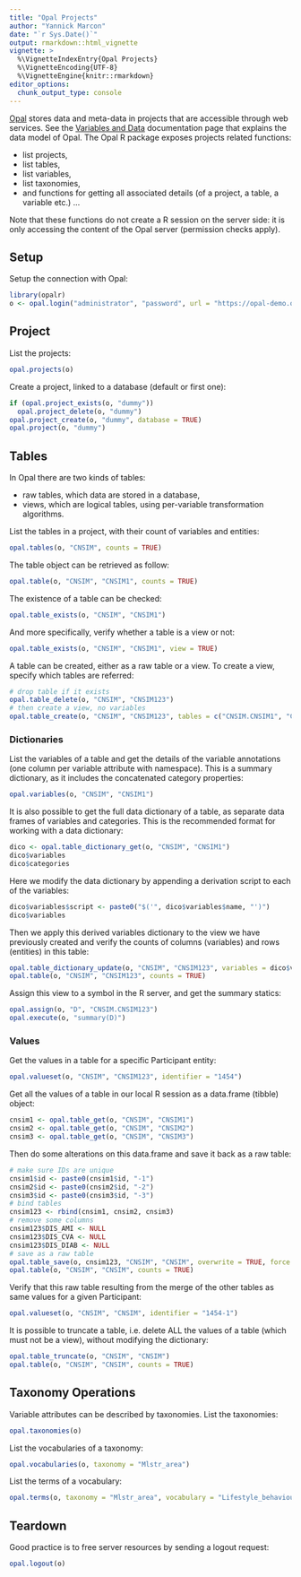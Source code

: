 ```yaml
---
title: "Opal Projects"
author: "Yannick Marcon"
date: "`r Sys.Date()`"
output: rmarkdown::html_vignette
vignette: >
  %\VignetteIndexEntry{Opal Projects}
  %\VignetteEncoding{UTF-8}
  %\VignetteEngine{knitr::rmarkdown}
editor_options: 
  chunk_output_type: console
---
```


[Opal](https://www.obiba.org/pages/products/opal/) stores data and meta-data in projects that are accessible through web services. See the [Variables and Data](http://opaldoc.obiba.org/en/latest/variables-data.html) documentation page that explains the data model of Opal. The Opal R package exposes projects related functions:

* list projects,
* list tables,
* list variables,
* list taxonomies,
* and functions for getting all associated details (of a project, a table, a variable etc.) ...

Note that these functions do not create a R session on the server side: it is only accessing the content of the Opal server (permission checks apply).

## Setup

Setup the connection with Opal:

```r
library(opalr)
o <- opal.login("administrator", "password", url = "https://opal-demo.obiba.org")
```

## Project

List the projects:

```r
opal.projects(o)
```

Create a project, linked to a database (default or first one):

```r
if (opal.project_exists(o, "dummy"))
  opal.project_delete(o, "dummy")  
opal.project_create(o, "dummy", database = TRUE)
opal.project(o, "dummy")
```

## Tables

In Opal there are two kinds of tables:

* raw tables, which data are stored in a database,
* views, which are logical tables, using per-variable transformation algorithms.

List the tables in a project, with their count of variables and entities:

```r
opal.tables(o, "CNSIM", counts = TRUE)
```

The table object can be retrieved as follow:

```r
opal.table(o, "CNSIM", "CNSIM1", counts = TRUE)
```

The existence of a table can be checked:

```r
opal.table_exists(o, "CNSIM", "CNSIM1")
```

And more specifically, verify whether a table is a view or not:

```r
opal.table_exists(o, "CNSIM", "CNSIM1", view = TRUE)
```

A table can be created, either as a raw table or a view. To create a view, specify which tables are referred:

```r
# drop table if it exists
opal.table_delete(o, "CNSIM", "CNSIM123")
# then create a view, no variables
opal.table_create(o, "CNSIM", "CNSIM123", tables = c("CNSIM.CNSIM1", "CNSIM.CNSIM2", "CNSIM.CNSIM3"))
```

### Dictionaries

List the variables of a table and get the details of the variable annotations (one column per variable attribute with namespace). This is a summary dictionary, as it includes the concatenated category properties:

```r
opal.variables(o, "CNSIM", "CNSIM1")
```

It is also possible to get the full data dictionary of a table, as separate data frames of variables and categories. This is the recommended format for working with a data dictionary:

```r
dico <- opal.table_dictionary_get(o, "CNSIM", "CNSIM1")
dico$variables
dico$categories
```

Here we modify the data dictionary by appending a derivation script to each of the variables:

```r
dico$variables$script <- paste0("$('", dico$variables$name, "')")
dico$variables
```

Then we apply this derived variables dictionary to the view we have previously created and verify the counts of columns (variables) and rows (entities) in this table:

```r
opal.table_dictionary_update(o, "CNSIM", "CNSIM123", variables = dico$variables, categories = dico$categories)
opal.table(o, "CNSIM", "CNSIM123", counts = TRUE)
```

Assign this view to a symbol in the R server, and get the summary statics:

```r
opal.assign(o, "D", "CNSIM.CNSIM123")
opal.execute(o, "summary(D)")
```

### Values

Get the values in a table for a specific Participant entity:

```r
opal.valueset(o, "CNSIM", "CNSIM123", identifier = "1454")
```

Get all the values of a table in our local R session as a data.frame (tibble) object:

```r
cnsim1 <- opal.table_get(o, "CNSIM", "CNSIM1")
cnsim2 <- opal.table_get(o, "CNSIM", "CNSIM2")
cnsim3 <- opal.table_get(o, "CNSIM", "CNSIM3")
```

Then do some alterations on this data.frame and save it back as a raw table:

```r
# make sure IDs are unique
cnsim1$id <- paste0(cnsim1$id, "-1")
cnsim2$id <- paste0(cnsim2$id, "-2")
cnsim3$id <- paste0(cnsim3$id, "-3")
# bind tables
cnsim123 <- rbind(cnsim1, cnsim2, cnsim3)
# remove some columns
cnsim123$DIS_AMI <- NULL
cnsim123$DIS_CVA <- NULL
cnsim123$DIS_DIAB <- NULL
# save as a raw table
opal.table_save(o, cnsim123, "CNSIM", "CNSIM", overwrite = TRUE, force = TRUE)
opal.table(o, "CNSIM", "CNSIM", counts = TRUE)
```

Verify that this raw table resulting from the merge of the other tables as same values for a given Participant:

```r
opal.valueset(o, "CNSIM", "CNSIM", identifier = "1454-1")
```

It is possible to truncate a table, i.e. delete ALL the values of a table (which must not be a view), without modifying the dictionary:

```r
opal.table_truncate(o, "CNSIM", "CNSIM")
opal.table(o, "CNSIM", "CNSIM", counts = TRUE)
```

## Taxonomy Operations

Variable attributes can be described by taxonomies. List the taxonomies:

```r
opal.taxonomies(o)
```

List the vocabularies of a taxonomy:

```r
opal.vocabularies(o, taxonomy = "Mlstr_area")
```

List the terms of a vocabulary:

```r
opal.terms(o, taxonomy = "Mlstr_area", vocabulary = "Lifestyle_behaviours")
```

## Teardown

Good practice is to free server resources by sending a logout request:

```r
opal.logout(o)
```

